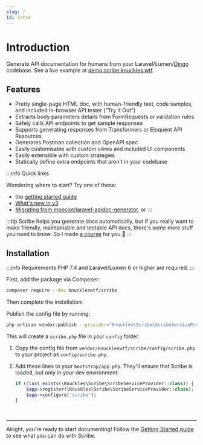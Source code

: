 ```yaml
---
slug: /
id: intro
---
```


# Introduction

Generate API documentation for humans from your Laravel/Lumen/[Dingo](https://github.com/dingo/api) codebase. See a live example at [demo.scribe.knuckles.wtf](https://demo.scribe.knuckles.wtf).

## Features
- Pretty single-page HTML doc, with human-friendly text, code samples, and included in-browser API tester ("Try It Out")
- Extracts body parameters details from FormRequests or validation rules
- Safely calls API endpoints to get sample responses
- Supports generating responses from Transformers or Eloquent API Resources
- Generates Postman collection and OpenAPI spec
- Easily customisable with custom views and included UI components
- Easily extensible with custom strategies
- Statically define extra endpoints that aren't in your codebase

:::info Quick links

Wondering where to start? Try one of these:

- the [getting started guide](getting-started)
- [What's new in v3](/blog/laravel-v3)
- [Migrating from mpociot/laravel-apidoc-generator](migrating/legacy), or
:::


:::tip
Scribe helps you generate docs automatically, but if you really want to make friendly, maintainable and testable API docs, there's some more stuff you need to know. So I made [a course](https://apidocsfordevs.com?utm_source=scribe-laravel-docs&utm_medium=referral&utm_campaign=none) for you.🤗
:::

## Installation

:::info Requirements
PHP 7.4 and Laravel/Lumen 6 or higher are required.
:::

First, add the package via Composer:

```sh
composer require --dev knuckleswtf/scribe
```

Then complete the installation:


<LaravelLumenTabs>
<TabItem value="laravel">

Publish the config file by running:

```bash
php artisan vendor:publish --provider="Knuckles\Scribe\ScribeServiceProvider" --tag=scribe-config
```
This will create a `scribe.php` file in your `config` folder.

</TabItem>
<TabItem value="lumen">

1. Copy the config file from `vendor/knuckleswtf/scribe/config/scribe.php` to your project as `config/scribe.php`.
2. Add these lines to your `bootstrap/app.php`. They'll ensure that Scribe is loaded, but only in your dev environment:

   ```php title=bootstrap/app.php
   if (class_exists(\Knuckles\Scribe\ScribeServiceProvider::class)) {
       $app->register(\Knuckles\Scribe\ScribeServiceProvider::class);
       $app->configure('scribe');
   }
   ```

</TabItem>
</LaravelLumenTabs>

<br />

---

Alright, you're ready to start documenting! Follow the [Getting Started guide](getting-started) to see what you can do with Scribe.